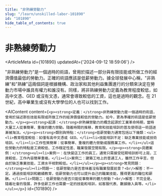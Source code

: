 ```yaml
---
title: "非熟練勞動力"
slug: "/learn/unskilled-labor-101890"
id: "101890"
hide_table_of_contents: true
---
```



# 非熟練勞動力

<ArticleMeta id={101890} updatedAt={'2024-09-12 18:59:06'} />
<div className='border-solid border-b border-t-0 my-4 border-[var(--ifm-color-gray-300)]' />

"非熟練勞動力"是一個過時的術語，曾用於描述一部分與有限技能或所做工作的經濟價值最低的勞動力。正確的術語應該是低薪勞動力。據全球發展中心稱，"非熟練"和"熟練"這兩個詞是根據機構、政治家和其他利益集團進行的分類來決定在勞動力市場中誰具有權力和誰沒有。同樣，將非熟練勞動力定義為教育程度較低，如高中文憑、GED 或沒有文憑，通常會導致較低的工資，這也是過時的觀念。在 21 世紀，高中畢業生或沒有大學學位的人也可以找到工作。

<AIContent content={`<p><strong>定義：</strong>非熟練勞動力是一個過時的術語，曾用於描述那些技能有限或所做工作的經濟價值較低的勞動力。如今，更為準確的術語是低薪勞動力。</p><p><strong>起源：</strong>非熟練勞動力的概念起源於工業革命時期，當時大量工人從事簡單、重複的體力勞動。隨着時間的推移，教育和技能培訓的普及使得這一術語逐漸被淘汰。</p><p><strong>類別與特點：</strong>低薪勞動力通常包括以下幾類：<ul><li>教育程度較低：如僅有高中文憑或 GED。</li><li>技能培訓不足：缺乏專業技能或技術培訓。</li><li>工作性質簡單：從事簡單、重複的體力勞動或服務業工作。</li></ul>這些勞動力的特點是工資較低、工作穩定性差、職業發展空間有限。</p><p><strong>具體案例：</strong><ul><li>案例一：在快餐店工作的員工，通常只需接受短期培訓即可上崗，工資較低，工作內容簡單重複。</li><li>案例二：建築工地上的普通工人，雖然工作辛苦，但由於缺乏專業技能，工資水平相對較低。</li></ul></p><p><strong>常見問題：</strong><ul><li>問題一：低薪勞動力是否意味着沒有職業發展前景？<br/>解答：不一定。通過技能培訓和繼續教育，低薪勞動力也可以提升自己的職業技能，獲得更高的職位和薪酬。</li><li>問題二：低薪勞動力是否只能從事簡單的體力勞動？<br/>解答：不完全是。隨着社會的發展，許多低薪工作也需要一定的技能和培訓，如客服代表、數據錄入員等。</li></ul></p>`} id={101890} />
